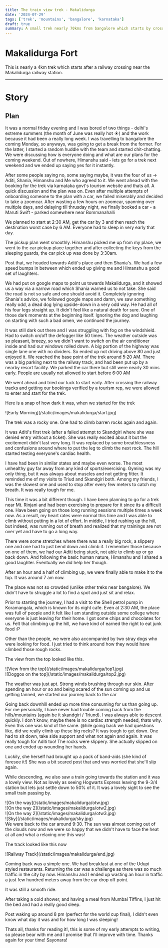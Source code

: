 ```yaml
---
title: The train view trek - Makalidurga
date: '2024-07-29'
tags: ['trek', 'mountains', 'bangalore', 'karnataka']
draft: true
summary: A small trek nearly 70kms from bangalore which starts by crossing a railway track
---
```


# Makalidurga Fort

This is nearly a 4km trek which starts after a railway crossing near the Makalidurga railway station.

---
# Story

## Plan
It was a normal friday evening and I was bored of two things - delhi's extreme summers (the month of June was really hot ☀️) and the work because it had been a really long week.
I was travelling to bangalore the coming Monday, so anyways, was going to get a break from the former.
For the latter, I started a random huddle with the team and started chit-chatting.
We were discussing how is everyone doing and what are our plans for the coming weekend.
Out of nowhere, Himanshu said -  lets go for a trek next weekend and we ended up saying yes for it instantly.

After some people saying no, some saying maybe, it was the four of us -> Aditi, Shania, Himanshu and Me who agreed to it.
We went ahead with the booking for the trek via karnataka govt's tourism website and thats all. A quick discussion and the plan was on.
Even after multiple attempts of onboarding someone to the plan with a car, we failed miserably and decided to take a zoomcar.
After wasting a few hours on zoomcar, spanning over multiple days, and delaying till thrusday night, we finally booked a car - a Maruti Swift - parked somewhere near Bommanahalli

We planned to start at 2:30 AM, get the car by 3 and then reach the destination worst case by 6 AM. Everyone had to sleep in very early that day.

The pickup plan went smoothly. Himanshu picked me up from my place, we went to the car pickup place together and after collecting the keys from the sleeping guards, the car pick up was done by 3:30am.

Post that, we headed towards Aditi's place and then Shania's. We had a few speed bumps in between which ended up giving me and Himanshu a good set of laughters.

We had put on google maps to point us towards Makalidurga, and it showed us a way via a narrow road which Shania warned us to not take. She said the road is not so safe and one should avoid it.
Completely ignoring Shania's advice, we followed google maps and damn, we saw something really odd, a dead dog lying upside-down in a very odd way. He had all of his four legs straight up. It didn't feel like a natural death for sure. One of those dark moments at the beginning itself.
Ignoring the dog and laughing on starting with such a bad omen, we continued the journey.

It was still dark out there and I was struggling with fog on the windshield. Had to switch on/off the defogger like 50 times.
The weather outside was so pleasant, breezy, so we didn't want to switch on the air conditioner inside and had our windows rolled down.
A big portion of the highway was single lane one with no dividers. So ended up not driving above 80 and just enjoyed it.
We reached the base point of the trek around 5:20 AM. There was a big parking next to the railway track, and had been put up by a nearby resort facility.
We parked the car there but still were nearly 30 mins early. People are usually not allowed to start before 6:00 AM

We went ahead and tried our luck to start early. After crossing the railway tracks and getting our bookings verified by a tourism rep, we were allowed to enter and start for the trek.

Here is a snap of how dark it was, when we started for the trek
<div className="flex flex-wrap -mx-2 overflow-hidden xl:-mx-2">
  <div className="my-1 px-2 w-full overflow-hidden xl:my-1 xl:px-2 xl:w-1/2">
    ![Early Morning](/static/images/makalidurga/start.jpg)
  </div>
</div>

The trek was a rocky one. One had to climb barren rocks again and again.

It was Aditi's first trek (after a failed attempt to Skandgiri where she was denied entry without a ticket).
She was really excited about it but the excitement didn't last very long.
It was replaced by some breathlessness and confusions around where to put the leg to climb the next rock.
The hill started testing everyone's cardiac health.

I have had been in similar states and maybe even worse. The most unhealthy guy far away from any kind of sports/exercising.
Gyming was my only thing, but it was always about muscles and not getting fitter.
It reminded me of my visits to Triud and Skandgiri both.
Among my friends, I was the slowest one and used to stop after every few meters to catch my breath. It was really tough for me.

This time it was a bit different though.
I have been planning to go for a trek near Mt. Rinjani and had been exercising to prepare for it since its a difficult one.
Have been going on those long running sessions multiple times a week now.
As a result, my heart rates were normal this time and I was able to climb without putting in a lot of effort.
In middle, I tried rushing up the hill, but indeed, was running out of breath and realized that my trainings are not over yet and have to go a long way.

There were some stretches where there was a really big rock, a slippery one and one had to just bend down and climb it. I remember those because on one of them, we had our Aditi being stuck, not able to climb up or go back down.
And following the basic human nature, Himanshu and I shared a good laughter. Eventually we did help her though.


After an hour and a half of climbing up, we were finally able to make it to the top. It was around 7 am now.

The place was not so crowded (unlike other treks near bangalore).
We didn't have to struggle a lot to find a spot and just sit and relax.

Prior to starting the journey, I had a visit to the Shell petrol pump in Koramangala, which is known for its night cafe.
Even at 2:30 AM, the place was full of people and it felt like I am standing outside some college where everyone is just leaving for their home.
I got some chips and chocolates for us. Felt that climbing up the hill, we have kind of earned the right to eat junk food :P

Other than the people, we were also accompanied by two stray dogs who were looking for food. I just tried to think around how they would have climbed those rough rocks.

The view from the top looked like this.
<div className="flex flex-wrap -mx-2 overflow-hidden xl:-mx-2">
  <div className="my-1 px-2 w-full overflow-hidden xl:my-1 xl:px-2 xl:w-1/2">
    ![View from the top](/static/images/makalidurga/top1.jpg)
  </div>
  <div className="my-1 px-2 w-full overflow-hidden xl:my-1 xl:px-2 xl:w-1/2">
    ![Doggos on the top](/static/images/makalidurga/top2.jpg)
  </div>
</div>

The weather was just apt. Strong winds brushing through our skin.
After spending an hour or so and being scared of the sun coming up and us getting tanned, we started our journey back to the car

Going back downhill ended up more time consuming for us than going up.
For me personally, I have never had trouble coming back from the hills/mountains (again be it skandgiri / Triund).
I was always able to descent quickly. I don't know, maybe there is no cardiac strength needed, thats why.
Even this one was kind of the same.
@hile going back we had questions like, did we really climb up these big rocks?
It was tough to get down. One had to sit down, take side support and what not again and again.
It was really tough for Aditi too! The rocks were slippery. She actually slipped on one and ended up wounding her hands.

Luckily, she herself had brought up a pack of band-aids (she kind of foresee it!)
She was a bit scared post that and was worried that she'll slip again.

While descending, we also saw a train going towards the station and it was a lovely view. Not as lovely as seeing Hogwarts Express leaving the 9-3/4 station but lets just settle down to 50% of it.
It was a lovely sight to see the small train passing by.

<div className="flex flex-wrap -mx-2 overflow-hidden xl:-mx-2">
  <div className="my-1 px-2 w-full overflow-hidden xl:my-1 xl:px-2 xl:w-1/2">
    ![On the way](/static/images/makalidurga/otw.jpg)
  </div>
  <div className="my-1 px-2 w-full overflow-hidden xl:my-1 xl:px-2 xl:w-1/2">
    ![On the way 2](/static/images/makalidurga/otw2.jpg)
  </div>
  <div className="my-1 px-2 w-full overflow-hidden xl:my-1 xl:px-2 xl:w-1/2">
    ![On the way 2](/static/images/makalidurga/otw3.jpg)
  </div>
  <div className="my-1 px-2 w-full overflow-hidden xl:my-1 xl:px-2 xl:w-1/2">
    ![Sky](/static/images/makalidurga/sky.jpg)
  </div>
</div>
We were back to the car around 9:30. The sun was almost coming out of the clouds now and we were so happy that we didn't have to face the heat at all and what a relaxing one this was!

The track looked like this now
<div className="flex flex-wrap -mx-2 overflow-hidden xl:-mx-2">
  <div className="my-1 px-2 w-full overflow-hidden xl:my-1 xl:px-2 xl:w-1/2">
    ![Railway Track](/static/images/makalidurga/end.jpg)
  </div>
</div>

Coming back was a simple one. We had breakfast at one of the Udupi styled restaurants.
Returning the car was a challenge as there was so much traffic in the city by now.
Himanshu and I ended up wasting an hour in traffic a just few hundred meters away from the car drop off point.

It was still a smooth ride.

After taking a cold shower, and having a meal from Mumbai Tiffins, I just hit the bed and had a really good sleep.

Post waking up around 8 pm (perfect for the world cup final), I didn't even know what day it was and for how long I was sleeping!


Thats all, thanks for reading it!, this is some of my early attempts to writing, so please bear with me and I promise that I'll improve with time.
Thanks again for your time!
Sayonara!